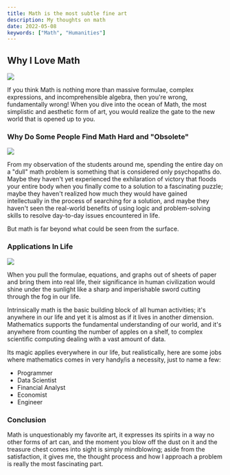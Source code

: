 ```yaml
---
title: Math is the most subtle fine art
description: My thoughts on math
date: 2022-05-08
keywords: ["Math", "Humanities"]
---
```


## Why I Love Math

![](https://raw.githubusercontent.com/timthedev07/my-website/dev/assets/math-pi.jpg)

<SizedImage width={} height={} src="" alt="" />
If you think Math is nothing more than massive formulae, complex expressions, and
incomprehensible algebra, then you're wrong, fundamentally wrong! When you dive into
the ocean of Math, the most simplistic and aesthetic form of art, you would realize
the gate to the new world that is opened up to you.

### Why Do Some People Find Math Hard and "Obsolete"

![](https://raw.githubusercontent.com/timthedev07/my-website/dev/assets/sad-kid-math.jpg)

<SizedImage width={} height={} src="" alt="" />
From my observation of the students around me, spending the entire day on a "dull"
math problem is something that is considered only psychopaths do. Maybe they haven't
yet experienced the exhilaration of victory that floods your entire body when you
finally come to a solution to a fascinating puzzle; maybe they haven't realized how
much they would have gained intellectually in the process of searching for a solution,
and maybe they haven't seen the real-world benefits of using logic and problem-solving
skills to resolve day-to-day issues encountered in life.

But math is far beyond what could be seen from the surface.

### Applications In Life

![](https://raw.githubusercontent.com/timthedev07/my-website/dev/assets/math-applications.jpg)

<SizedImage width={} height={} src="" alt="" />
When you pull the formulae, equations, and graphs out of sheets of paper and bring
them into real life, their significance in human civilization would shine under the
sunlight like a sharp and imperishable sword cutting through the fog in our life.

Intrinsically math is the basic building block of all human activities; it's anywhere in our life and yet it is almost as if it lives in another dimension. Mathematics supports the fundamental understanding of our world, and it's anywhere from counting the number of apples on a shelf, to complex scientific computing dealing with a vast amount of data.

Its magic applies everywhere in our life, but realistically, here are some jobs where mathematics comes in very handy/is a necessity, just to name a few:

- Programmer
- Data Scientist
- Financial Analyst
- Economist
- Engineer

### Conclusion

Math is unquestionably my favorite art, it expresses its spirits in a way no other forms of art can, and the moment you blow off the dust on it and the treasure chest comes into sight is simply mindblowing; aside from the satisfaction, it gives me, the thought process and how I approach a problem is really the most fascinating part.

